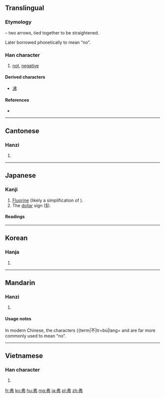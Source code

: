 ==Translingual==

===Etymology===
{{liushu|p}} – two arrows, tied together to be straightened.

Later borrowed phonetically to mean “no”.

===Han character===
{{Han char|rn=57|rad=弓|as=02|sn=5|four=5502<sub>7</sub>|canj=中中弓 (LLN)}}

# [[not]], [[negative]]

====Derived characters====
* [[沸]]

====References====
* {{Han ref|kx=0356.160|dkj=09708|dj=0673.010|hdz=20990.090|uh=5F17|ud=24343|bh=A5B1|bd=42417}}

----

==Cantonese==

===Hanzi===
{{yue-hanzi|jyut=|y=fat1}}

# {{defn|lang=yue|sort=弓02}}

----

==Japanese==

===Kanji===
{{ja-kanji|grade=uc|rs=弓02}}

# [[fluorine|Fluorine]] (likely a simplification of {{l|ja|氟}}).
# The [[dollar]] sign ([[$]]).

====Readings====
{{ja-readings
|on=[[ふつ]] (futsu), [[ほち]] (hochi), [[ぼつ]] (botsu)
|kun=[[ず]] (zu), [[どる]] (doru)
}}

----

==Korean==

===Hanja===
{{ko-hanja|hangeul=불|eumhun=|rv=bul|mr=pul|y=pul}}

# {{defn|lang=ko|sort=弓02}}

----

==Mandarin==

===Hanzi===
{{cmn-hanzi|pin=[[fú]] ([[fu2]])|wg=fu<sup>2</sup>}}

# {{defn|lang=cmn|sort=弓02}}

====Usage notes====
In modern Chinese, the characters {{term|不|tr=bù|lang={{trreq|cmn}} and {{term|否|tr=fǒu}} are far more commonly used to mean “no”.

----

==Vietnamese==

===Han character===
{{vi-hantu|[[phất]]|rs=弓02}}

# {{defn|lang=vi|sort=弓02}}

[[fr:弗]]
[[ko:弗]]
[[hu:弗]]
[[mg:弗]]
[[ja:弗]]
[[pl:弗]]
[[zh:弗]]